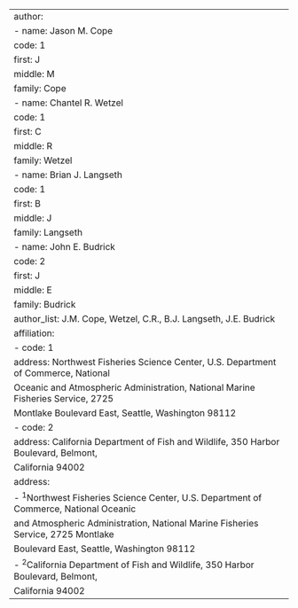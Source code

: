 ---
author:
  - name: Jason M. Cope
    code: 1
    first: J
    middle: M
    family: Cope
  - name: Chantel R. Wetzel
    code: 1
    first: C
    middle: R
    family: Wetzel
  - name: Brian J. Langseth
    code: 1
    first: B
    middle: J
    family: Langseth
  - name: John E. Budrick
    code: 2
    first: J
    middle: E
    family: Budrick
author_list: J.M. Cope, Wetzel, C.R., B.J. Langseth, J.E. Budrick
affiliation:
  - code: 1
    address: Northwest Fisheries Science Center, U.S. Department of Commerce, National
      Oceanic and Atmospheric Administration, National Marine Fisheries Service, 2725
      Montlake Boulevard East, Seattle, Washington 98112
  - code: 2
    address: California Department of Fish and Wildlife, 350 Harbor Boulevard, Belmont,
      California 94002
address:
  - ^1^Northwest Fisheries Science Center, U.S. Department of Commerce, National Oceanic
    and Atmospheric Administration, National Marine Fisheries Service, 2725 Montlake
    Boulevard East, Seattle, Washington 98112
  - ^2^California Department of Fish and Wildlife, 350 Harbor Boulevard, Belmont,
    California 94002
---